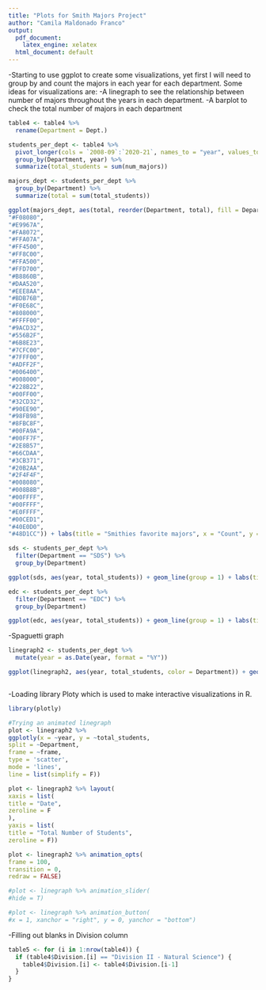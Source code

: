 ---
title: "Plots for Smith Majors Project"
author: "Camila Maldonado Franco"
output:
  pdf_document:
    latex_engine: xelatex
  html_document: default
---

-Starting to use ggplot to create some visualizations, yet first I will need to group by and count the majors in each year for each department. 
Some ideas for visualizations are: 
  -A linegraph to see the relationship between number of majors throughout the years in each department.
  -A barplot to check the total number of majors in each department
  


```{r}
table4 <- table4 %>% 
  rename(Department = Dept.) 

students_per_dept <- table4 %>%
  pivot_longer(cols = `2008-09`:`2020-21`, names_to = "year", values_to = "num_majors") %>%
  group_by(Department, year) %>%
  summarize(total_students = sum(num_majors)) 
```


```{r}

majors_dept <- students_per_dept %>%
  group_by(Department) %>% 
  summarize(total = sum(total_students))

ggplot(majors_dept, aes(total, reorder(Department, total), fill = Department)) + geom_col() + scale_fill_manual(values = c("#CD5C5C",
"#F08080",
"#E9967A",
"#FA8072",
"#FFA07A",
"#FF4500",
"#FF8C00",
"#FFA500",
"#FFD700",
"#B8860B",
"#DAA520",
"#EEE8AA",
"#BDB76B",
"#F0E68C",
"#808000",
"#FFFF00",
"#9ACD32",
"#556B2F",
"#6B8E23",
"#7CFC00",
"#7FFF00",
"#ADFF2F",
"#006400",
"#008000",
"#228B22",
"#00FF00",
"#32CD32",
"#90EE90",
"#98FB98",
"#8FBC8F",
"#00FA9A",
"#00FF7F",
"#2E8B57",
"#66CDAA",
"#3CB371",
"#20B2AA",
"#2F4F4F",
"#008080",
"#008B8B",
"#00FFFF",
"#00FFFF",
"#E0FFFF",
"#00CED1",
"#40E0D0",
"#48D1CC")) + labs(title = "Smithies favorite majors", x = "Count", y = "Departments") 

```


```{r}
sds <- students_per_dept %>% 
  filter(Department == "SDS") %>% 
  group_by(Department)

ggplot(sds, aes(year, total_students)) + geom_line(group = 1) + labs(title = "Statistical and Data Science Majors", x = "Year", y = "Total number of Students" )

```


```{r}
edc <- students_per_dept %>% 
  filter(Department == "EDC") %>% 
  group_by(Department)

ggplot(edc, aes(year, total_students)) + geom_line(group = 1) + labs(title = "Education & Child Studies Majors", x = "Year", y = "Total number of Students" )
```


-Spaguetti graph 

```{r}
linegraph2 <- students_per_dept %>% 
  mutate(year = as.Date(year, format = "%Y"))

ggplot(linegraph2, aes(year, total_students, color = Department)) + geom_line()  + scale_color_viridis(discrete = TRUE, option = "C") + scale_x_date(date_breaks = "1 year", date_labels = "%Y") + labs(title = "Graduates and their majors throughout time", x = "Year", y = "Total number of Students" )



```


-Loading library Ploty which is used to make interactive visualizations in R. 

```{r}
library(plotly)
```


```{r}
#Trying an animated linegraph 
plot <- linegraph2 %>%
ggplotly(x = ~year, y = ~total_students,
split = ~Department,
frame = ~frame,
type = 'scatter',
mode = 'lines',
line = list(simplify = F))

plot <- linegraph2 %>% layout(
xaxis = list(
title = "Date",
zeroline = F
),
yaxis = list(
title = "Total Number of Students",
zeroline = F))

plot <- linegraph2 %>% animation_opts(
frame = 100,
transition = 0,
redraw = FALSE)

#plot <- linegraph %>% animation_slider(
#hide = T)

#plot <- linegraph %>% animation_button(
#x = 1, xanchor = "right", y = 0, yanchor = "bottom")

```


-Filling out blanks in Division column 

```{r}
table5 <- for (i in 1:nrow(table4)) {
  if (table4$Division.[i] == "Division II - Natural Science") {
    table4$Division.[i] <- table4$Division.[i-1]
  }
}
```


